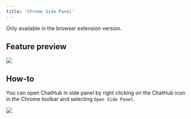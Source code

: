 ```yaml
---
title: 'Chrome Side Panel'
---
```




<Note>
  Only available in the browser extension version.
</Note>



## Feature preview

![](/images/side-panel-2.png)

## How-to

You can open ChatHub in side panel by right clicking on the ChatHub icon in the Chrome toolbar and selecting `Open Side Panel`.

![](/images/side-panel-1.png)